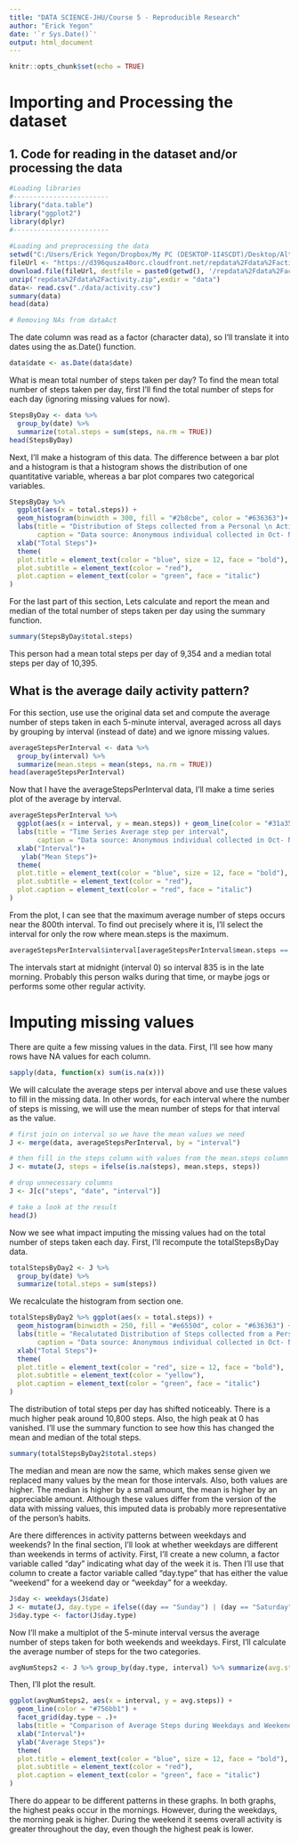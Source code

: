 ---
title: "DATA SCIENCE-JHU/Course 5 - Reproducible Research"
author: "Erick Yegon"
date: '`r Sys.Date()`'
output: html_document
---

```{r setup, include=FALSE}
knitr::opts_chunk$set(echo = TRUE)
```
# Importing and Processing the dataset
## 1. Code for reading in the dataset and/or processing the data

```{r PA1_template_Step1, echo=TRUE}
#Loading libraries
#------------------------
library("data.table")
library("ggplot2")
library(dplyr)
#------------------------
  
#Loading and preprocessing the data
setwd("C:/Users/Erick Yegon/Dropbox/My PC (DESKTOP-1I4SCDT)/Desktop/Althea")
fileUrl <- "https://d396qusza40orc.cloudfront.net/repdata%2Fdata%2Factivity.zip"
download.file(fileUrl, destfile = paste0(getwd(), '/repdata%2Fdata%2Factivity.zip'))
unzip("repdata%2Fdata%2Factivity.zip",exdir = "data")
data<- read.csv("./data/activity.csv")
summary(data)
head(data)

# Removing NAs from dataAct
```

The date column was read as a factor (character data), so I'll translate it into dates using the as.Date() function.

```{r}
data$date <- as.Date(data$date)
```
What is mean total number of steps taken per day?
To find the mean total number of steps taken per day, first I'll find the total number of steps for each day (ignoring missing values for now).

```{r}
StepsByDay <- data %>% 
  group_by(date) %>% 
  summarize(total.steps = sum(steps, na.rm = TRUE))
head(StepsByDay)
```

Next, I'll make a histogram of this data. The difference between a bar plot and a histogram is that a histogram shows the distribution of one quantitative variable, whereas a bar plot compares two categorical variables.
```{r}
StepsByDay %>% 
  ggplot(aes(x = total.steps)) + 
  geom_histogram(binwidth = 300, fill = "#2b8cbe", color = "#636363")+
  labs(title = "Distribution of Steps collected from a Personal \n Activity Monitoring Device",
       caption = "Data source: Anonymous individual collected in Oct- Nov.2012")+
  xlab("Total Steps")+
  theme(
  plot.title = element_text(color = "blue", size = 12, face = "bold"),
  plot.subtitle = element_text(color = "red"),
  plot.caption = element_text(color = "green", face = "italic")
)
```



For the last part of this section, Lets calculate and report the mean and median of the total number of steps taken per day using the summary function.

```{r}
summary(StepsByDay$total.steps)
```

This person had a mean total steps per day of 9,354 and a median total steps per day of 10,395.

## What is the average daily activity pattern?
For this section, use use the original data set and compute the average number of steps taken in each 5-minute interval, averaged across all days by grouping by interval (instead of date) and we ignore missing values.

```{r}
averageStepsPerInterval <- data %>% 
  group_by(interval) %>% 
  summarize(mean.steps = mean(steps, na.rm = TRUE))
head(averageStepsPerInterval)
```

Now that I have the averageStepsPerInterval data, I'll make a time series plot of the average by interval.

```{r}
averageStepsPerInterval %>% 
  ggplot(aes(x = interval, y = mean.steps)) + geom_line(color = "#31a354")+
  labs(title = "Time Series Average step per interval",
       caption = "Data source: Anonymous individual collected in Oct- Nov.2012")+
  xlab("Interval")+
   ylab("Mean Steps")+
  theme(
  plot.title = element_text(color = "blue", size = 12, face = "bold"),
  plot.subtitle = element_text(color = "red"),
  plot.caption = element_text(color = "red", face = "italic")
)
```

From the plot, I can see that the maximum average number of steps occurs near the 800th interval. To find out precisely where it is, I'll select the interval for only the row where mean.steps is the maximum.

```{r}
averageStepsPerInterval$interval[averageStepsPerInterval$mean.steps == max(averageStepsPerInterval$mean.steps)]
```

The intervals start at midnight (interval 0) so interval 835 is in the late morning. Probably this person walks during that time, or maybe jogs or performs some other regular activity.

# Imputing missing values
There are quite a few missing values in the data. First, I'll see how many rows have NA values for each column.

```{r}
sapply(data, function(x) sum(is.na(x)))
```

We will calculate the average steps per interval above and use these values to fill in the missing data. In other words, for each interval where the number of steps is missing, we will use the mean number of steps for that interval as the value.

```{r}
# first join on interval so we have the mean values we need
J <- merge(data, averageStepsPerInterval, by = "interval")

# then fill in the steps column with values from the mean.steps column where steps is NA
J <- mutate(J, steps = ifelse(is.na(steps), mean.steps, steps))

# drop unnecessary columns
J <- J[c("steps", "date", "interval")]

# take a look at the result
head(J)
```
Now  we see what impact imputing the missing values had on the total number of steps taken each day. First, I'll recompute the totalStepsByDay data.

```{r}
totalStepsByDay2 <- J %>% 
  group_by(date) %>% 
  summarize(total.steps = sum(steps))
```

We recalculate the histogram from section one.

```{r}
totalStepsByDay2 %>% ggplot(aes(x = total.steps)) + 
  geom_histogram(binwidth = 250, fill = "#e6550d", color = "#636363") +
  labs(title = "Recalutated Distribution of Steps collected from a Personal \n Activity Monitoring Device",
       caption = "Data source: Anonymous individual collected in Oct- Nov.2012")+
  xlab("Total Steps")+
  theme(
  plot.title = element_text(color = "red", size = 12, face = "bold"),
  plot.subtitle = element_text(color = "yellow"),
  plot.caption = element_text(color = "green", face = "italic")
)

```

The distribution of total steps per day has shifted noticeably. There is a much higher peak around 10,800 steps. Also, the high peak at 0 has vanished. I'll use the summary function to see how this has changed the mean and median of the total steps.

```{r}
summary(totalStepsByDay2$total.steps)
```

The median and mean are now the same, which makes sense   given we replaced many values by the mean for those intervals. Also, both values are higher. The median is higher by a small amount, the mean is higher by an appreciable amount. Although these values differ from the version of the data with missing values, this imputed data is probably more representative of the person's habits.

Are there differences in activity patterns between weekdays and weekends?
In the final section, I'll look at whether weekdays are different than weekends in terms of activity. First, I'll create a new column, a factor variable called "day" indicating what day of the week it is. Then I'll use that column to create a factor variable called "day.type" that has either the value "weekend" for a weekend day or "weekday" for a weekday.

```{r}
J$day <- weekdays(J$date)
J <- mutate(J, day.type = ifelse((day == "Sunday") | (day == "Saturday"), "weekend", "weekday"))
J$day.type <- factor(J$day.type)
```

Now I'll make a multiplot of the 5-minute interval versus the average number of steps taken for both weekends and weekdays. First, I'll calculate the average number of steps for the two categories.

```{r}
avgNumSteps2 <- J %>% group_by(day.type, interval) %>% summarize(avg.steps = mean(steps))
```

Then, I'll plot the result.

```{r}
ggplot(avgNumSteps2, aes(x = interval, y = avg.steps)) + 
  geom_line(color = "#756bb1") +
  facet_grid(day.type ~ .)+
  labs(title = "Comparison of Average Steps during Weekdays and Weekends")+
  xlab("Interval")+
  ylab("Average Steps")+
  theme(
  plot.title = element_text(color = "blue", size = 12, face = "bold"),
  plot.subtitle = element_text(color = "red"),
  plot.caption = element_text(color = "green", face = "italic")
)
```

There do appear to be different patterns in these graphs. In both graphs, the highest peaks occur in the mornings. However, during the weekdays, the morning peak is higher. During the weekend it seems overall activity is greater throughout the day, even though the highest peak is lower.
